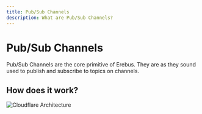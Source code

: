 ```yaml
---
title: Pub/Sub Channels
description: What are Pub/Sub Channels?
---
```


# Pub/Sub Channels

Pub/Sub Channels are the core primitive of Erebus. They are as they sound used to publish and subscribe to topics on channels.

## How does it work?

![Cloudflare Architecture](/cf_do_pubsub.png)